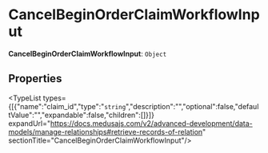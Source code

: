 
# CancelBeginOrderClaimWorkflowInput

 **CancelBeginOrderClaimWorkflowInput**: `Object`

## Properties

<TypeList types={[{"name":"claim_id","type":"`string`","description":"","optional":false,"defaultValue":"","expandable":false,"children":[]}]} expandUrl="https://docs.medusajs.com/v2/advanced-development/data-models/manage-relationships#retrieve-records-of-relation" sectionTitle="CancelBeginOrderClaimWorkflowInput"/>
